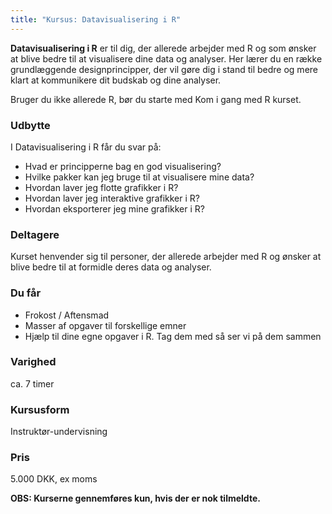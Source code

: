 ```yaml
---
title: "Kursus: Datavisualisering i R"
---
```

**Datavisualisering i R** er til dig, der allerede arbejder med R og som ønsker at blive bedre til at visualisere dine data og analyser. Her lærer du en række grundlæggende designprincipper, der vil gøre dig i stand til bedre og mere klart at kommunikere dit budskab og dine analyser.

Bruger du ikke allerede R, bør du starte med Kom i gang med R kurset.

### Udbytte
I Datavisualisering i R får du svar på:

* Hvad er principperne bag en god visualisering?
* Hvilke pakker kan jeg bruge til at visualisere mine data?
* Hvordan laver jeg flotte grafikker i R?
* Hvordan laver jeg interaktive grafikker i R?
* Hvordan eksporterer jeg mine grafikker i R?

### Deltagere
Kurset henvender sig til personer, der  allerede arbejder med R og ønsker at blive bedre til at formidle deres data og analyser.

### Du får
* Frokost / Aftensmad     
* Masser af opgaver til forskellige emner     
* Hjælp til dine egne opgaver i R. Tag dem med så ser vi på dem sammen

### Varighed
ca. 7 timer

### Kursusform
Instruktør-undervisning

### Pris
5.000 DKK, ex moms

**OBS: Kurserne gennemføres kun, hvis der er nok tilmeldte.**
